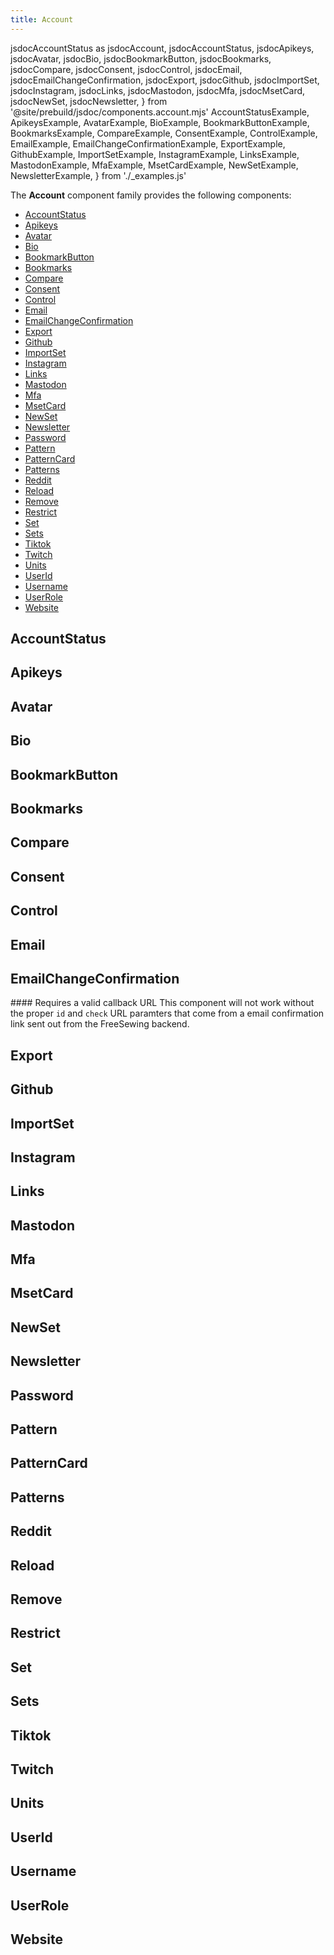 ```yaml
---
title: Account
---
```


  jsdocAccountStatus as jsdocAccount,
  jsdocAccountStatus,
  jsdocApikeys,
  jsdocAvatar,
  jsdocBio,
  jsdocBookmarkButton,
  jsdocBookmarks,
  jsdocCompare,
  jsdocConsent,
  jsdocControl,
  jsdocEmail,
  jsdocEmailChangeConfirmation,
  jsdocExport,
  jsdocGithub,
  jsdocImportSet,
  jsdocInstagram,
  jsdocLinks,
  jsdocMastodon,
  jsdocMfa,
  jsdocMsetCard,
  jsdocNewSet,
  jsdocNewsletter,
} from '@site/prebuild/jsdoc/components.account.mjs'
  AccountStatusExample,
  ApikeysExample,
  AvatarExample,
  BioExample,
  BookmarkButtonExample,
  BookmarksExample,
  CompareExample,
  ConsentExample,
  ControlExample,
  EmailExample,
  EmailChangeConfirmationExample,
  ExportExample,
  GithubExample,
  ImportSetExample,
  InstagramExample,
  LinksExample,
  MastodonExample,
  MfaExample,
  MsetCardExample,
  NewSetExample,
  NewsletterExample,
} from './_examples.js'

<DocusaurusDoc>

The **Account** component family provides the following components:

- [AccountStatus          ](#accountstatus)
- [Apikeys                ](#apikeys)
- [Avatar                 ](#avatar)
- [Bio                    ](#bio)
- [BookmarkButton         ](#bookmarkbutton)
- [Bookmarks              ](#bookmarks)
- [Compare                ](#compare)
- [Consent                ](#consent)
- [Control                ](#control)
- [Email                  ](#email)
- [EmailChangeConfirmation](#emailchanfirmation)
- [Export                 ](#export)
- [Github                 ](#github)
- [ImportSet              ](#importset)
- [Instagram              ](#instagram)
- [Links                  ](#links)
- [Mastodon               ](#mastodon)
- [Mfa                    ](#mfa)
- [MsetCard               ](#msetcard)
- [NewSet                 ](#newset)
- [Newsletter             ](#newslett)
- [Password               ](#password)
- [Pattern                ](#pattern)
- [PatternCard            ](#patterncard)
- [Patterns               ](#patterns)
- [Reddit                 ](#reddit)
- [Reload                 ](#reload)
- [Remove                 ](#remove)
- [Restrict               ](#restrict)
- [Set                    ](#set)
- [Sets                   ](#sets)
- [Tiktok                 ](#tiktok)
- [Twitch                 ](#twitch)
- [Units                  ](#units)
- [UserId                 ](#userid)
- [Username               ](#username)
- [UserRole               ](#userrole)
- [Website                ](#website)


## AccountStatus
<ComponentDocs docs={jsdocAccountStatus} example={AccountStatusExample} />

## Apikeys
<ComponentDocs docs={jsdocApikeys} example={ApikeysExample} />

## Avatar
<ComponentDocs docs={jsdocAvatar} example={AvatarExample} />

## Bio
<ComponentDocs docs={jsdocBio} example={BioExample} />

## BookmarkButton
<ComponentDocs docs={jsdocBookmarkButton} example={BookmarkButtonExample} />

## Bookmarks
<ComponentDocs docs={jsdocBookmarks} example={BookmarksExample} />

## Compare
<ComponentDocs docs={jsdocCompare} example={CompareExample} />

## Consent
<ComponentDocs docs={jsdocConsent} example={ConsentExample} />

## Control
<ComponentDocs docs={jsdocControl} example={ControlExample} />

## Email
<ComponentDocs docs={jsdocEmail} example={EmailExample} />

## EmailChangeConfirmation
<MiniNote>
#### Requires a valid callback URL
This component will not work without the proper <code>id</code> and <code>check</code> URL paramters
that come from a email confirmation link sent out from the FreeSewing backend.
</MiniNote>

<ComponentDocs docs={jsdocEmailChangeConfirmation} example={EmailChangeConfirmationExample} />

## Export
<ComponentDocs docs={jsdocExport} example={ExportExample} />

## Github
<ComponentDocs docs={jsdocGithub} example={GithubExample} />

## ImportSet
<ComponentDocs docs={jsdocImportSet} example={ImportSetExample} />

## Instagram
<ComponentDocs docs={jsdocInstagram} example={InstagramExample} />

## Links
<ComponentDocs docs={jsdocLinks} example={LinksExample} />

## Mastodon
<ComponentDocs docs={jsdocMastodon} example={MastodonExample} />

## Mfa
<ComponentDocs docs={jsdocMfa} example={MfaExample} />

## MsetCard
<ComponentDocs docs={jsdocMsetCard} example={MsetCardExample} />

## NewSet
<ComponentDocs docs={jsdocNewSet} example={NewSetExample} />

## Newsletter
<ComponentDocs docs={jsdocNewsletter} example={NewsletterExample} />

## Password

## Pattern

## PatternCard

## Patterns

## Reddit

## Reload

## Remove

## Restrict

## Set

## Sets

## Tiktok

## Twitch

## Units

## UserId

## Username

## UserRole

## Website

</DocusaurusDoc>

